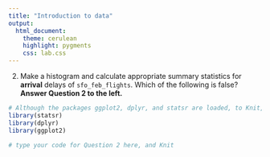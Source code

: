 ```yaml
---
title: "Introduction to data"
output:
  html_document: 
    theme: cerulean 
    highlight: pygments
    css: lab.css
---
```


2. Make a histogram and calculate appropriate summary statistics for **arrival** 
delays of `sfo_feb_flights`. Which of the following is false? 
<strong>Answer Question 2 to the left.</strong>

```r
# Although the packages ggplot2, dplyr, and statsr are loaded, to Knit, you must have the library functions in your .Rmd file. Don't erase this code block!
library(statsr)
library(dplyr)
library(ggplot2)
```


```r
# type your code for Question 2 here, and Knit

```

